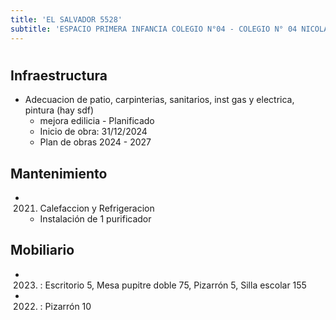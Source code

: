 ```yaml
---
title: 'EL SALVADOR 5528'
subtitle: 'ESPACIO PRIMERA INFANCIA COLEGIO N°04 - COLEGIO N° 04 NICOLAS AVELLANEDA - CAIYJ CLUB AVELLANEDA'
---
```


#
## Infraestructura

* Adecuacion de patio, carpinterias, sanitarios, inst gas y electrica, pintura (hay sdf) 
    + mejora edilicia - Planificado 
    + Inicio de obra: 31/12/2024 
    + Plan de obras 2024 - 2027 






## Mantenimiento

*  (2021) Calefaccion y Refrigeracion 
    + Instalación de 1 purificador





## Mobiliario

*  (2023) : Escritorio 5, Mesa pupitre doble 75, Pizarrón 5, Silla escolar 155 

*  (2022) : Pizarrón 10 



